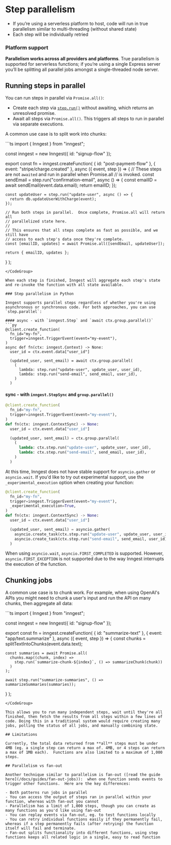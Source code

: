 
# Step parallelism

- If you’re using a serverless platform to host, code will run in true parallelism similar to multi-threading (without shared state)
- Each step will be individually retried

### Platform support

**Parallelism works across all providers and platforms**.  True parallelism is supported for serverless functions;  if you’re using a single Express server you’ll be splitting all parallel jobs amongst a single-threaded node server.

## Running steps in parallel

You can run steps in parallel via `Promise.all()`:

- Create each step via [`step.run()`](/docs/reference/functions/step-run) without awaiting, which returns an unresolved promise.
- Await all steps via `Promise.all()`. This triggers all steps to run in parallel via separate executions.

A common use case is to split work into chunks:

<CodeGroup>
```ts 
import { Inngest } from "inngest";

const inngest = new Inngest({ id: "signup-flow" });

export const fn = inngest.createFunction(
  { id: "post-payment-flow" },
  { event: "stripe/charge.created" },
  async ({ event, step }) => {
    // These steps are not `awaited` and run in parallel when Promise.all
    // is invoked.
    const sendEmail = step.run("confirmation-email", async () => {
      const emailID = await sendEmail(event.data.email);
      return emailID;
    });

    const updateUser = step.run("update-user", async () => {
      return db.updateUserWithCharge(event);
    });

    // Run both steps in parallel.  Once complete, Promise.all will return all
    // parallelized state here.
    //
    // This ensures that all steps complete as fast as possible, and we still have
    // access to each step's data once they're complete.
    const [emailID, updates] = await Promise.all([sendEmail, updateUser]);

    return { emailID, updates };
  }
);
```
</CodeGroup>

When each step is finished, Inngest will aggregate each step's state and re-invoke the function with all state available.

### Step parallelism in Python

Inngest supports parallel steps regardless of whether you're using asynchronous or synchronous code. For both approaches, you can use `step.parallel`:

#### async - with `inngest.Step` and `await ctx.group.parallel()` 
```py
@client.create_function(
  fn_id="my-fn",
  trigger=inngest.TriggerEvent(event="my-event"),
)
async def fn(ctx: inngest.Context) -> None:
  user_id = ctx.event.data["user_id"]

  (updated_user, sent_email) = await ctx.group.parallel(
    (
      lambda: step.run("update-user", update_user, user_id),
      lambda: step.run("send-email", send_email, user_id),
    )
  )
```

#### sync - with `inngest.StepSync` and `group.parallel()` 
```py
@client.create_function(
  fn_id="my-fn",
  trigger=inngest.TriggerEvent(event="my-event"),
)
def fn(ctx: inngest.ContextSync) -> None:
  user_id = ctx.event.data["user_id"]

  (updated_user, sent_email) = ctx.group.parallel(
    (
      lambda: ctx.step.run("update-user", update_user, user_id),
      lambda: ctx.step.run("send-email", send_email, user_id),
    )
  )
```

At this time, Inngest does not have stable support for `asyncio.gather` or `asyncio.wait`. If you'd like to try out experimental support, use the `_experimental_execution` option when creating your function:

```py
@client.create_function(
  fn_id="my-fn",
  trigger=inngest.TriggerEvent(event="my-event"),
  _experimental_execution=True,
)
def fn(ctx: inngest.ContextSync) -> None:
  user_id = ctx.event.data["user_id"]

  (updated_user, sent_email) = asyncio.gather(
    asyncio.create_task(ctx.step.run("update-user", update_user, user_id)),
    asyncio.create_task(ctx.step.run("send-email", send_email, user_id)),
  )
```

When using `asyncio.wait`, `asyncio.FIRST_COMPLETED` is supported. However, `asyncio.FIRST_EXCEPTION` is not supported due to the way Inngest interrupts the execution of the function.

## Chunking jobs

A common use case is to chunk work. For example, when using OpenAI's APIs you might need to chunk a user's input and run the API on many chunks, then aggregate all data:

<CodeGroup>
```ts 
import { Inngest } from "inngest";

const inngest = new Inngest({ id: "signup-flow" });

export const fn = inngest.createFunction(
  { id: "summarize-text" },
  { event: "app/text.summarize" },
  async ({ event, step }) => {
    const chunks = splitTextIntoChunks(event.data.text);

    const summaries = await Promise.all(
      chunks.map((chunk, index) =>
        step.run(`summarize-chunk-${index}`, () => summarizeChunk(chunk))
      )
    );

    await step.run("summarize-summaries", () => summarizeSummaries(summaries));
  }
);
```
</CodeGroup>

This allows you to run many independent steps, wait until they're all finished, then fetch the results from all steps within a few lines of code. Doing this in a traditional system would require creating many jobs, polling the status of all jobs, and manually combining state.

## Limitations

Currently, the total data returned from **all** steps must be under 4MB (eg. a single step can return a max of. 4MB, or 4 steps can return a max of 1MB each).  Functions are also limited to a maximum of 1,000 steps.

## Parallelism vs fan-out

Another technique similar to parallelism is fan-out ([read the guide here](/docs/guides/fan-out-jobs)):  when one function sends events to trigger other functions.  Here are the key differences:

- Both patterns run jobs in parallel
- You can access the output of steps ran in parallel within your function, whereas with fan-out you cannot
- Parallelism has a limit of 1,000 steps, though you can create as many functions as you'd like using fan-out
- You can replay events via fan-out, eg. to test functions locally
- You can retry individual functions easily if they permanently fail, whereas if a step permanently fails (after retrying) the function itself will fail and terminate.
- Fan-out splits functionality into different functions, using step functions keeps all related logic in a single, easy to read function
